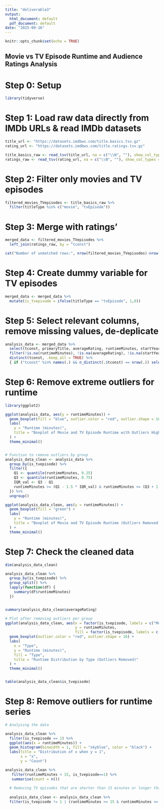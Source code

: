 ```yaml
---
title: "deliverable3"
output:
  html_document: default
  pdf_document: default
date: "2025-09-16"
---
```


```r
knitr::opts_chunk$set(echo = TRUE)
```

############################################################ 

## Movie vs TV Episode Runtime and Audience Ratings Analysis

############################################################ 

# Step 0: Setup

```r
library(tidyverse)
```

# Step 1: Load raw data directly from IMDb URLs & read IMDb datasets

```r
title_url <- "https://datasets.imdbws.com/title.basics.tsv.gz"
rating_url <- "https://datasets.imdbws.com/title.ratings.tsv.gz"

title_basics_raw <- read_tsv(title_url, na = c("\\N", ""), show_col_types = FALSE)
ratings_raw <- read_tsv(rating_url, na = c("\\N", ""), show_col_types = FALSE)
```

# Step 2: Filter only movies and TV episodes

```r
filtered_movies_TVepisodes <- title_basics_raw %>% 
  filter(titleType %in% c("movie", "tvEpisode"))
```

# Step 3: Merge with ratings'

```r
merged_data <- filtered_movies_TVepisodes %>% 
  left_join(ratings_raw, by = "tconst")

cat("Number of unmatched rows:", nrow(filtered_movies_TVepisodes)-nrow(merged_data), "\n")
```

# Step 4: Create dummy variable for TV episodes

```r
merged_data <- merged_data %>% 
  mutate(is_tvepisode = ifelse(titleType == "tvEpisode", 1,0))
```

# Step 5: Select relevant columns, remove missing values, de-deplicate

```r
analysis_data <- merged_data %>% 
  select(tconst, primaryTitle, averageRating, runtimeMinutes, startYear, is_tvepisode) %>% 
  filter(!is.na(runtimeMinutes), !is.na(averageRating), !is.na(startYear)) %>% 
  distinct(tconst, .keep_all = TRUE) %>% 
  { if ("tconst" %in% names(.) && n_distinct(.$tconst) == nrow(.)) select(., -tconst) else . }
```

# Step 6: Remove extreme outliers for runtime

```r
library(ggplot2)

ggplot(analysis_data, aes(y = runtimeMinutes)) +
  geom_boxplot(fill = "blue", outlier.color = "red", outlier.shape = 16) +
  labs(
    y = "Runtime (minutes)",
    title = "Boxplot of Movie and TV Episode Runtime with Outliers Highlighted"
  ) +
  theme_minimal()


# Function to remove outliers by group
analysis_data_clean <- analysis_data %>%
  group_by(is_tvepisode) %>%
  filter({
    Q1 <- quantile(runtimeMinutes, 0.25)
    Q3 <- quantile(runtimeMinutes, 0.75)
    IQR_val <- Q3 - Q1
    runtimeMinutes >= (Q1 - 1.5 * IQR_val) & runtimeMinutes <= (Q3 + 1.5 * IQR_val)
  }) %>%
  ungroup()

ggplot(analysis_data_clean, aes(y = runtimeMinutes)) +
  geom_boxplot(fill = "green") +
  labs(
    y = "Runtime (minutes)",
    title = "Boxplot of Movie and TV Episode Runtime (Outliers Removed)"
  ) +
  theme_minimal()

```

# Step 7: Check the cleaned data

```r
dim(analysis_data_clean)

analysis_data_clean %>%
  group_by(is_tvepisode) %>%
  group_split() %>%
  lapply(function(df) {
    summary(df$runtimeMinutes)
  })


summary(analysis_data_clean$averageRating)
```

```r
# Plot after removing outliers per group
ggplot(analysis_data_clean, aes(x = factor(is_tvepisode, labels = c("Movie", "TV Episode")),
                                y = runtimeMinutes,
                                fill = factor(is_tvepisode, labels = c("Movie", "TV Episode")))) +
  geom_boxplot(outlier.color = "red", outlier.shape = 16) +
  labs(
    x = "Type",
    y = "Runtime (minutes)",
    fill = "Type",
    title = "Runtime Distribution by Type (Outliers Removed)"
  ) +
  theme_minimal()


table(analysis_data_clean$is_tvepisode)
```

# Step 8: Remove outliers for runtime series

```r
# Analysing the data

analysis_data_clean %>%
  filter(is_tvepisode == 1) %>%
  ggplot(aes(x = runtimeMinutes)) +
  geom_histogram(binwidth = 1, fill = "skyblue", color = "black") +
  labs(title = "Distribution of x when y = 1",
       x = "x",
       y = "Count")

analysis_data_clean %>%
   filter(runtimeMinutes < 15, is_tvepisode==1) %>%
   summarise(count = n())
  
  # Removing TV episodes that are shorter than 15 minutes or longer than 65 minutes
  
  analysis_data_clean <- analysis_data_clean %>%
  filter(is_tvepisode != 1 | (runtimeMinutes >= 15 & runtimeMinutes <= 65))


```

